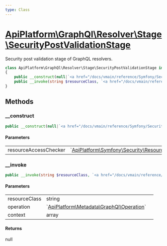 ```yaml
---
type: Class
---
```


# [ApiPlatform\GraphQl\Resolver\Stage\SecurityPostValidationStage](/docs/vmain/reference/GraphQl/Resolver/Stage/SecurityPostValidationStage)

Security post validation stage of GraphQL resolvers.


```php
class ApiPlatform\GraphQl\Resolver\Stage\SecurityPostValidationStage implements `<a href="/docs/vmain/reference/GraphQl/Resolver/Stage/SecurityPostValidationStageInterface">ApiPlatform\GraphQl\Resolver\Stage\SecurityPostValidationStageInterface</a>`
{
    public __construct(null|`<a href="/docs/vmain/reference/Symfony/Security/ResourceAccessCheckerInterface">ApiPlatform\Symfony\Security\ResourceAccessCheckerInterface</a>` $resourceAccessChecker)
    public __invoke(string $resourceClass, `<a href="/docs/vmain/reference/Metadata/GraphQl/Operation">ApiPlatform\Metadata\GraphQl\Operation</a>` $operation, array $context): null
}
```
## Methods

### __construct



```php
public __construct(null|`<a href="/docs/vmain/reference/Symfony/Security/ResourceAccessCheckerInterface">ApiPlatform\Symfony\Security\ResourceAccessCheckerInterface</a>` $resourceAccessChecker)
```

#### Parameters

<table><tbody>
<tr><td>resourceAccessChecker</td><td>`<a href="/docs/vmain/reference/Symfony/Security/ResourceAccessCheckerInterface">ApiPlatform\Symfony\Security\ResourceAccessCheckerInterface</a>`</td><td></td></tr>
</tbody>
</table>

### __invoke



```php
public __invoke(string $resourceClass, `<a href="/docs/vmain/reference/Metadata/GraphQl/Operation">ApiPlatform\Metadata\GraphQl\Operation</a>` $operation, array $context): null
```

#### Parameters

<table><tbody>
<tr><td>resourceClass</td><td>string</td><td></td></tr><tr><td>operation</td><td>`<a href="/docs/vmain/reference/Metadata/GraphQl/Operation">ApiPlatform\Metadata\GraphQl\Operation</a>`</td><td></td></tr><tr><td>context</td><td>array</td><td></td></tr>
</tbody>
</table>

#### Returns

null
